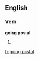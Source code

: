 ==English==
{{wikipedia}}

===Verb===
'''going postal'''

# {{present participle of|go postal}}


[[fr:going postal]]